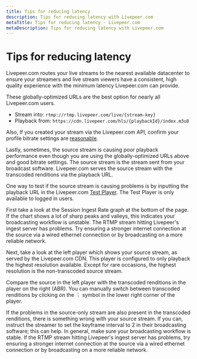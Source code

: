 ```yaml
---
title: Tips for reducing latency
description: Tips for reducing latency with Livepeer.com
metaTitle: Tips for reducing latency - Livepeer.com
metaDescription: Tips for reducing latency with Livepeer.com
---
```


# Tips for reducing latency

Livepeer.com routes your live streams to the nearest available datacenter to
ensure your streamers and live stream viewers have a consistent, high quality
experience with the minimum latency Livepeer.com can provide.

These globally-optimized URLs are the best option for nearly all Livepeer.com
users.

- Stream into: `rtmp://rtmp.livepeer.com/live/{stream-key}`
- Playback from: `https://cdn.livepeer.com/hls/{playbackId}/index.m3u8`

Also, If you created your stream via the Livepeer.com API, confirm your profile
bitrate settings are
[reasonable](https://developer.apple.com/documentation/http_live_streaming/hls_authoring_specification_for_apple_devices).

Lastly, sometimes, the source stream is causing poor playback performance even
though you are using the globally-optimized URLs above and good bitrate
settings. The source stream is the stream sent from your broadcast software.
Livepeer.com serves the source stream with the transcoded renditions via the
playback URL.

One way to test if the source stream is causing problems is by inputting the
playback URL in the Livepeer.com [Test Player](/app/test-player). The Test
Player is only available to logged in users.

First take a look at the Session Ingest Rate graph at the bottom of the page. If
the chart shows a lot of sharp peaks and valleys, this indicates your
broadcasting workflow is unstable. The RTMP stream hitting Livepeer's ingest
server has problems. Try ensuring a stronger internet connection at the source
via a wired ethernet connection or by broadcasting on a more reliable network.

Next, take a look at the left player which shows your source stream, as served
by the Livepeer.com CDN. This player is configured to only playback the highest
resolution available. Except for rare occasions, the highest resolution is the
non-transcoded source stream.

Compare the source in the left player with the transcoded renditions in the
player on the right (ABR). You can manually switch between transcoded renditions
by clicking on the ⋮ symbol in the lower right corner of the player.

If the problems in the source-only stream are also present in the transcoded
renditions, there is something wrong with your source stream. If you can,
instruct the streamer to set the keyframe interval to 2 in their broadcasting
software; this can help. In general, make sure your broadcasting workflow is
stable. If the RTMP stream hitting Livepeer's ingest server has problems, try
ensuring a stronger internet connection at the source via a wired ethernet
connection or by broadcasting on a more reliable network.
